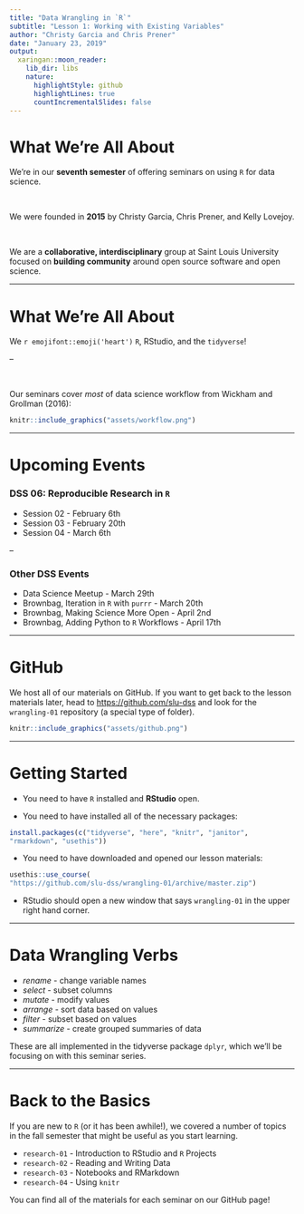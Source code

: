 ```yaml
---
title: "Data Wrangling in `R`"
subtitle: "Lesson 1: Working with Existing Variables"
author: "Christy Garcia and Chris Prener"
date: "January 23, 2019"
output:
  xaringan::moon_reader:
    lib_dir: libs
    nature:
      highlightStyle: github
      highlightLines: true
      countIncrementalSlides: false
---
```


# What We're All About

We're in our **seventh semester** of offering seminars on using `R` for data science. 

</br>

We were founded in **2015** by Christy Garcia, Chris Prener, and Kelly Lovejoy.

</br>

We are a **collaborative, interdisciplinary** group at Saint Louis University focused on **building community** around open source software and open science.

---

# What We're All About

We `r emojifont::emoji('heart')` `R`, RStudio, and the `tidyverse`!

--

</br>

Our seminars cover *most* of data science workflow from Wickham and Grollman (2016):

```r
knitr::include_graphics("assets/workflow.png")
```

---

# Upcoming Events

### DSS 06: Reproducible Research in `R`

* Session 02 - February 6th
* Session 03 - February 20th
* Session 04 - March 6th

--

### Other DSS Events

* Data Science Meetup - March 29th
* Brownbag, Iteration in `R` with `purrr` - March 20th
* Brownbag, Making Science More Open - April 2nd
* Brownbag, Adding Python to `R` Workflows - April 17th

---

# GitHub

We host all of our materials on GitHub. If you want to get back to the lesson materials later, head to [https://github.com/slu-dss](https://github.com/slu-dss) and look for the `wrangling-01` repository (a special type of folder).

```r
knitr::include_graphics("assets/github.png")
```

---

# Getting Started

* You need to have `R` installed and **RStudio** open.

* You need to have installed all of the necessary packages:

```r
install.packages(c("tidyverse", "here", "knitr", "janitor", 
"rmarkdown", "usethis"))
```

* You need to have downloaded and opened our lesson materials:

```r
usethis::use_course(
"https://github.com/slu-dss/wrangling-01/archive/master.zip")
```

* RStudio should open a new window that says `wrangling-01` in the upper right hand corner.

---

# Data Wrangling Verbs

* *rename* - change variable names
* *select* - subset columns
* *mutate* - modify values
* *arrange* - sort data based on values
* *filter* - subset based on values
* *summarize* - create grouped summaries of data

These are all implemented in the tidyverse package `dplyr`, which we'll be focusing on with this seminar series.

---

# Back to the Basics

If you are new to `R` (or it has been awhile!), we covered a number of topics in the fall semester that might be useful as you start learning. 

* `research-01` - Introduction to RStudio and `R` Projects
* `research-02` - Reading and Writing Data
* `research-03` - Notebooks and RMarkdown
* `research-04` - Using `knitr`

You can find all of the materials for each seminar on our GitHub page!
